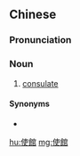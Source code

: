 {{also|使馆}}
==Chinese==
{{zh-forms|s=使馆}}

===Pronunciation===
{{zh-pron
|m=shǐguǎn
|c=si3 gun2
|mn=sài-koán/xm:sái-koán
|cat=n
}}

===Noun===
{{zh-noun}}

# [[consulate]]

====Synonyms====
* {{zh-l|領事館}}

[[hu:使館]]
[[mg:使館]]